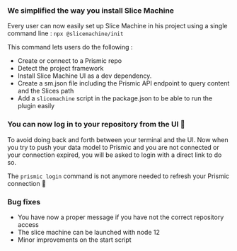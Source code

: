 ### We simplified the way you install Slice Machine

Every user can now easily set up Slice Machine in his project using a single command line : `npx @slicemachine/init`

This command lets users do the following :

- Create or connect to a Prismic repo
- Detect the project framework
- Install Slice Machine UI as a dev dependency.
- Create a sm.json file including the Prismic API endpoint to query content and the Slices path
- Add a `slicemachine` script in the package.json to be able to run the plugin easily

### You can now log in to your repository from the UI 🍾

To avoid doing back and forth between your terminal and the UI. Now when you try to push your data model to Prismic and you are not connected or your connection expired, you will be asked to login with a direct link to do so.

The `prismic login` command is not anymore needed to refresh your Prismic connection 🎉

### Bug fixes

- You have now a proper message if you have not the correct repository access
- The slice machine can be launched with node 12
- Minor improvements on the start script
